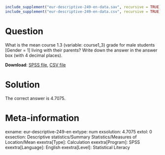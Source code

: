 ```r
include_supplement("eur-descriptive-249-en-data.sav", recursive = TRUE)
include_supplement("eur-descriptive-249-en-data.csv", recursive = TRUE)
```

Question
========
What is the mean course 1.3 (variable: course1_3) grade for male students [Gender = 1] living with their parents? Write down the answer in the answer box (with 4 decimal places).

**Download**: [SPSS file](eur-descriptive-249-en-data.sav), [CSV file](eur-descriptive-249-en-data.csv)


Solution
========
The correct answer is 4.7075.


Meta-information
================
exname: eur-descriptive-249-en
extype: num
exsolution: 4.7075
extol: 0
exsection: Descriptive statistics/Summary Statistics/Measures of Location/Mean
exextra[Type]: Calculation
exextra[Program]: SPSS
exextra[Language]: English
exextra[Level]: Statistical Literacy
